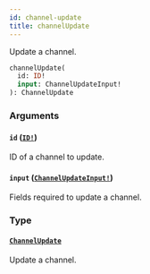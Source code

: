 ```yaml
---
id: channel-update
title: channelUpdate
---
```


Update a channel.

```graphql
channelUpdate(
  id: ID!
  input: ChannelUpdateInput!
): ChannelUpdate

```

### Arguments

#### `id` ([`ID!`](/docs/developer/api-reference/scalars/id))

ID of a channel to update.

#### `input` ([`ChannelUpdateInput!`](/docs/developer/api-reference/inputs/channel-update-input))

Fields required to update a channel.

### Type

#### [`ChannelUpdate`](/docs/developer/api-reference/objects/channel-update)

Update a channel.
